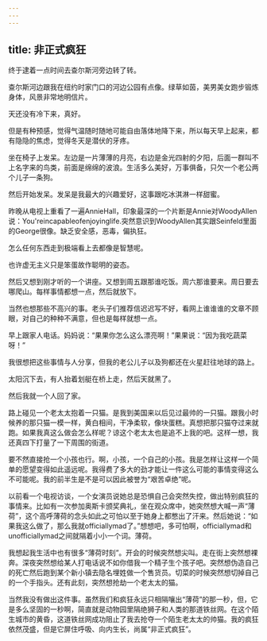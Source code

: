 ```yaml
---
---
---
```

title: 非正式疯狂
---




终于逮着一点时间去查尔斯河旁边转了转。

查尔斯河边跟我在纽约时家门口的河边公园有点像。绿草如茵，美男美女跑步锻炼身体，风景非常地明信片。

天还没有冷下来，真好。

但是有种预感，觉得气温随时随地可能自由落体地降下来，所以每天早上起来，都有隐隐的焦虑，觉得冬天是潜伏的牙疼。

坐在椅子上发呆。左边是一片薄薄的月亮，右边是金光四射的夕阳，后面一群叫不上名字来的鸟类，前面是绵绵的波浪。生活多么美好，万事俱备，只欠一个老公两个儿子一条狗。

然后开始发呆。发呆是我最大的兴趣爱好，这事跟吃冰淇淋一样甜蜜。

昨晚从电视上重看了一遍AnnieHall，印象最深的一个片断是Annie对WoodyAllen说：You'reincapableofenjoyinglife.突然意识到WoodyAllen其实跟Seinfeld里面的George很像。缺乏安全感，恶毒，偏执狂。

怎么任何东西走到极端看上去都像是智慧呢。

也许虚无主义只是笨蛋故作聪明的姿态。

然后又想到刚才听的一个讲座。又想到周五跟那谁吃饭。周六那谁要来。周日要去哪爬山。每样事情都想一点，然后就放下。

当然也想那些不高兴的事。老头子们推荐信迟迟写不好，看网上谁谁谁的文章不顾眼，对自己的种种不满意，但也是每样就想一点。

早上跟家人电话。妈妈说：“果果你怎么这么漂亮啊！”果果说：“因为我吃蔬菜呀！”

我很想把这些事情与人分享，但我的老公儿子以及狗都还在火星赶往地球的路上。

太阳沉下去，有人抬着划艇在桥上走，然后天就黑了。

然后我就一个人回了家。

路上碰见一个老太太抱着一只猫。是我到美国来以后见过最帅的一只猫。跟我小时候养的那只猫一模一样，黄白相间，干净柔软，像块蛋糕。真想把那只猫夺过来就跑。如果我真这么做会怎么样呢？谅这个老太太也是追不上我的吧。这样一想，我还真四下打量了一下周围的街道。

要不然直接抢一个小孩也行。啊，小孩，一个自己的小孩。我是怎样让这样一个简单的愿望变得如此遥远呢。我得费了多大的劲才能让一件这么可能的事情变得这么不可能呢。我的前半生是不是可以因此被誉为“艰苦卓绝”呢。

以前看一个电视访谈，一个女演员说她总是恐惧自己会突然失控，做出特别疯狂的事情来。比如有一次参加奥斯卡颁奖典礼，坐在观众席中，她突然想大喊一声“薄荷”，这个高呼薄荷的念头如此之可怕以至于她身上都憋出了汗来。然后她说：“如果我这么做了，那么我就officiallymad了。”想想吧，多可怕啊，officiallymad和unofficiallymad之间就隔着小小一个词。薄荷。

我想起我生活中也有很多“薄荷时刻”。开会的时候突然想尖叫。走在街上突然想裸奔。深夜突然想给某人打电话说不如你借我一个精子生个孩子吧。突然想伪造自己的死亡然后跑到某个新小镇去隐名埋姓做一个售货员。切菜的时候突然想切掉自己的一个手指头。还有此刻，突然想抢劫一个老太太的猫。

当然我没有做出这件事。虽然我们和疯狂永远只相隔嚷出“薄荷”的那一秒，但，它是多么坚固的一秒啊，简直就是动物园里隔绝狮子和人类的那道铁丝网。在这个陌生城市的黄昏，这道铁丝网成功阻止了我去抢夺一个陌生老太太的帅猫。我的疯狂依然茂盛，但是它屏住呼吸、向内生长，尚属“非正式疯狂”。